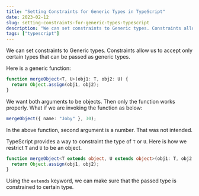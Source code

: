 ```yaml
---
title: "Setting Constraints for Generic Types in TypeScript"
date: 2023-02-12
slug: setting-constraints-for-generic-types-typescript
description: "We can set constraints to Generic types. Constraints allow us to accept only certain types that can be passed as generic types."
tags: ["typescript"]
---
```


We can set constraints to Generic types. Constraints allow us to accept only certain types that can be passed as generic types.

Here is a generic function:

```typescript
function mergeObject<T, U>(obj1: T, obj2: U) {
  return Object.assign(obj1, obj2);
}
```

We want both arguments to be objects. Then only the function works properly. What if we are invoking the function as below:

```typescript
mergeObject({ name: "Joby" }, 30);
```

In the above function, second argument is a number. That was not intended.

TypeScript provides a way to constraint the type of `T` or `U`. Here is how we restrict `T` and `U` to be an object.

```typescript
function mergeObject<T extends object, U extends object>(obj1: T, obj2: U) {
  return Object.assign(obj1, obj2);
}
```

Using the `extends` keyword, we can make sure that the passed type is constrained to certain type.
